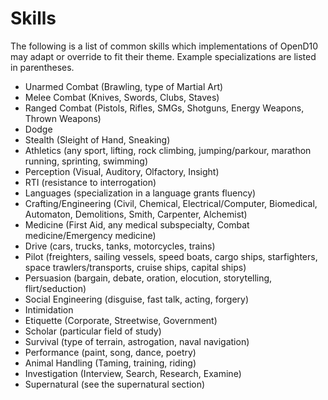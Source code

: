# Skills

The following is a list of common skills which implementations of OpenD10 may adapt or override to fit their theme. Example specializations are listed in parentheses. 

* Unarmed Combat (Brawling, type of Martial Art)
* Melee Combat (Knives, Swords, Clubs, Staves)
* Ranged Combat (Pistols, Rifles, SMGs, Shotguns, Energy Weapons, Thrown Weapons)
* Dodge
* Stealth (Sleight of Hand, Sneaking)
* Athletics (any sport, lifting, rock climbing, jumping/parkour, marathon running, sprinting, swimming)
* Perception (Visual, Auditory, Olfactory, Insight)
* RTI (resistance to interrogation)
* Languages (specialization in a language grants fluency)
* Crafting/Engineering (Civil, Chemical, Electrical/Computer, Biomedical, Automaton, Demolitions, Smith, Carpenter, Alchemist)
* Medicine (First Aid, any medical subspecialty, Combat medicine/Emergency medicine)
* Drive (cars, trucks, tanks, motorcycles, trains)
* Pilot (freighters, sailing vessels, speed boats, cargo ships, starfighters, space trawlers/transports, cruise ships, capital ships)
* Persuasion (bargain, debate, oration, elocution, storytelling, flirt/seduction)
* Social Engineering (disguise, fast talk, acting, forgery)
* Intimidation
* Etiquette (Corporate, Streetwise, Government)
* Scholar (particular field of study)
* Survival (type of terrain, astrogation, naval navigation)
* Performance (paint, song, dance, poetry)
* Animal Handling (Taming, training, riding)
* Investigation (Interview, Search, Research, Examine)
* Supernatural (see the supernatural section)